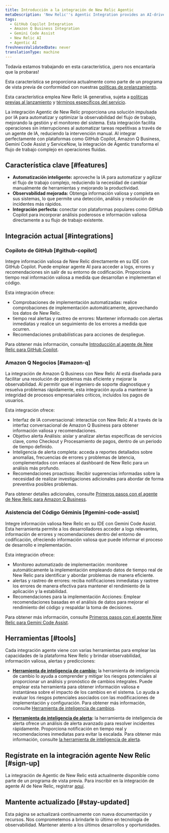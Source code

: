 ```yaml
---
title: Introducción a la integración de New Relic Agentic
metaDescription: 'New Relic''s Agentic Integration provides an AI-driven solution to automate and optimize observability workflows, enhancing system management and monitoring'
tags:
  - GitHub Copilot Integration
  - Amazon Q Business Integration
  - Gemini Code Assist
  - New Relic AI
  - Agentic AI
freshnessValidatedDate: never
translationType: machine
---
```


<Callout title="avance">
  Todavía estamos trabajando en esta característica, ¡pero nos encantaría que la probaras!

  Esta característica se proporciona actualmente como parte de un programa de vista previa de conformidad con nuestras [políticas de prelanzamiento](/docs/licenses/license-information/referenced-policies/new-relic-pre-release-policy).

  Esta característica emplea New Relic IA generativa, sujeta a [políticas previas al lanzamiento](/docs/licenses/license-information/referenced-policies/new-relic-pre-release-policy) y [términos específicos del servicio](https://newrelic.com/termsandconditions/service-specific).
</Callout>

La integración Agentic de New Relic proporciona una solución impulsada por IA para automatizar y optimizar la observabilidad del flujo de trabajo, mejorando la gestión y el monitoreo del sistema. Esta integración facilita operaciones sin interrupciones al automatizar tareas repetitivas a través de un agente de IA, reduciendo la intervención manual. Al integrar perfectamente con plataformas como GitHub Copilot, Amazon Q Business, Gemini Code Assist y ServiceNow, la integración de Agentic transforma el flujo de trabajo complejo en operaciones fluidas.

## Característica clave [#features]

* **Automatización inteligente:** aproveche la IA para automatizar y agilizar el flujo de trabajo complejo, reduciendo la necesidad de cambiar manualmente de herramientas y mejorando la productividad.
* **Observabilidad mejorada:** Obtenga información valiosa y completa en sus sistemas, lo que permite una detección, análisis y resolución de incidentes más rápidos.
* **Integración perfecta:** conectar con plataformas populares como GitHub Copilot para incorporar análisis poderosos e información valiosa directamente a su flujo de trabajo existente.

## Integración actual [#integrations]

### Copiloto de GitHub [#github-copilot]

Integre información valiosa de New Relic directamente en su IDE con GitHub Copilot. Puede emplear agente AI para acceder a logs, errores y recomendaciones sin salir de su entorno de codificación. Proporciona tiempo real información valiosa a medida que desarrollan e implementan el código.

Esta integración ofrece:

* Comprobaciones de implementación automatizadas: realice comprobaciones de implementación automáticamente, aprovechando los datos de New Relic.
* tiempo real alertas y rastreo de errores: Mantener informado con alertas inmediatas y realice un seguimiento de los errores a medida que ocurren.
* Recomendaciones probabilísticas para acciones de despliegue.

Para obtener más información, consulte [Introducción al agente de New Relic para GitHub Copilot](/docs/agentic-ai/agentic-integration/github-copilot-integration).

### Amazon Q Negocios [#amazon-q]

La integración de Amazon Q Business con New Relic AI está diseñada para facilitar una resolución de problemas más eficiente y mejorar la observabilidad. Al permitir que el ingeniero de soporte diagnostique y resuelva problemas rápidamente, esta integración ayuda a mantener la integridad de procesos empresariales críticos, incluidos los pagos de usuarios.

Esta integración ofrece:

* Interfaz de IA conversacional: interactúe con New Relic AI a través de la interfaz conversacional de Amazon Q Business para obtener información valiosa y recomendaciones.
* Objetivo alerta Análisis: aislar y analizar alertas específicas de servicios clave, como Checkout y Procesamiento de pagos, dentro de un periodo de tiempo definido.
* Inteligencia de alerta completa: acceda a reportes detallados sobre anomalías, frecuencias de errores y problemas de latencia, complementados con enlaces al dashboard de New Relic para un análisis más profundo.
* Recomendaciones proactivas: Recibir sugerencias informadas sobre la necesidad de realizar investigaciones adicionales para abordar de forma preventiva posibles problemas.

Para obtener detalles adicionales, consulte [Primeros pasos con el agente de New Relic para Amazon Q Business](/docs/agentic-ai/agentic-integration/amazonq-integration).

### Asistencia del Código Géminis [#gemini-code-assist]

Integre información valiosa New Relic en su IDE con Gemini Code Assist. Esta herramienta permite a los desarrolladores acceder a logs relevantes, información de errores y recomendaciones dentro del entorno de codificación, ofreciendo información valiosa que puede informar el proceso de desarrollo e implementación.

Esta integración ofrece:

* Monitoreo automatizado de implementación: monitoree automáticamente la implementación empleando datos de tiempo real de New Relic para identificar y abordar problemas de manera eficiente.
* alertas y rastreo de errores: reciba notificaciones inmediatas y rastree los errores de manera efectiva para mantener el rendimiento de la aplicación y la estabilidad.
* Recomendaciones para la implementación Acciones: Emplear recomendaciones basadas en el análisis de datos para mejorar el rendimiento del código y respaldar la toma de decisiones.

Para obtener más información, consulte [Primeros pasos con el agente New Relic para Gemini Code Assist](/docs/agentic-ai/agentic-integration/gemini-integration).

## Herramientas [#tools]

Cada integración agente viene con varias herramientas para emplear las capacidades de la plataforma New Relic y brindar observabilidad, información valiosa, alertas y predicciones:

* **[Herramienta de inteligencia de cambio:](/docs/agentic-ai/tools/change-intelligence-tool)** la herramienta de inteligencia de cambio lo ayuda a comprender y mitigar los riesgos potenciales al proporcionar un análisis y pronóstico de cambios integrales. Puede emplear esta herramienta para obtener información valiosa e instantánea sobre el impacto de los cambios en el sistema. Lo ayuda a evaluar los riesgos potenciales asociados con las modificaciones de implementación y configuración. Para obtener más información, consulte [Herramienta de inteligencia de cambios](/docs/agentic-ai/tools/change-intelligence-tool).

* **[Herramienta de inteligencia de alerta](/docs/agentic-ai/tools/alert-intelligence-tool):** la herramienta de inteligencia de alerta ofrece un análisis de alerta avanzado para resolver incidentes rápidamente. Proporciona notificación en tiempo real y recomendaciones inmediatas para evitar la escalada. Para obtener más información, consulte [la herramienta de inteligencia de alerta](/docs/agentic-ai/tools/alert-intelligence-tool).

## Regístrate en la integración agente New Relic [#sign-up]

La integración de Agentic de New Relic está actualmente disponible como parte de un programa de vista previa. Para inscribir en la integración de agente AI de New Relic, registrar [aquí](https://one.newrelic.com/promotion-flow?state=d0158fb3-6148-4e91-cb2e-58c7af617432).

## Mantente actualizado [#stay-updated]

Esta página se actualizará continuamente con nueva documentación y recursos. Nos comprometemos a brindarle lo último en tecnología de observabilidad. Mantener atento a los últimos desarrollos y oportunidades.